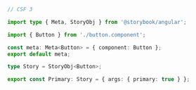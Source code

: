 ```ts
// CSF 3

import type { Meta, StoryObj } from '@storybook/angular';

import { Button } from './button.component';

const meta: Meta<Button> = { component: Button };
export default meta;

type Story = StoryObj<Button>;

export const Primary: Story = { args: { primary: true } };
```
